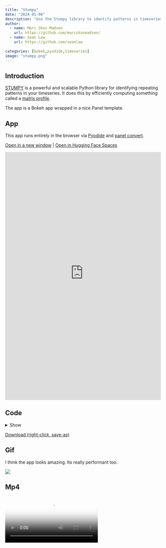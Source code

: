 ```yaml
---
title: "Stumpy"
date: "2024-01-06"
description: "Use the Stumpy library to identify patterns in timeseries"
author:
  - name: Marc Skov Madsen
    url: https://github.com/marcskovmadsen/  
  - name: Sean Law
    url: https://github.com/seanlaw
    
categories: [bokeh,pyodide,timeseries]
image: "stumpy.png"
---
```


## Introduction

[STUMPY](https://github.com/TDAmeritrade/stumpy) is a powerful and scalable Python library for identifying repeating patterns in your timeseries. It does this by efficiently computing something called a [matrix profile](https://stumpy.readthedocs.io/en/latest/Tutorial_The_Matrix_Profile.html).

The app is a Bokeh app wrapped in a nice Panel template.

## App

This app runs entirely in the browser via [Pyodide](https://pyodide.org) and [panel convert](https://panel.holoviz.org/how_to/wasm/convert.html).

<a href="https://awesome-panel-stumpy.static.hf.space" target="_blank">Open in a new window</a> | <a href="https://huggingface.co/spaces/awesome-panel/stumpy" target="_blank">Open in Hugging Face Spaces</a>

<iframe
	src="https://awesome-panel-stumpy.static.hf.space"
	frameborder="0"
	style="width:100%;height:800px"
></iframe>

## Code

<details>
<summary>Show</summary>
```.python
```
</details>

<a href="https://raw.githubusercontent.com/awesome-panel/awesome-panel/main/examples/stumpy.py" download>Download (right-click, save-as)</a>

## Gif

I think the app looks amazing. Its really performant too.

<img src="https://cdn.awesome-panel.org/resources/stumpy/stumpy.gif"></img>

## Mp4

<video poster="https://cdn.awesome-panel.org/resources/stumpy/stumpy.png" controls>
  <source src="https://cdn.awesome-panel.org/resources/stumpy/stumpy.mp4" type="video/mp4">
  Your browser does not support HTML video.
</video>

## Png

<img src="https://cdn.awesome-panel.org/resources/stumpy/stumpy.png"></img>

## Social

Please share on social media. Thanks.

<a href="https://x.com/awesome_panel/status/1743903846332534791?s=20" target="_blank"><i class="bi bi-twitter"></i></a> <a href="https://www.linkedin.com/posts/awesome-panel-org_stumpy-python-dataviz-activity-7149668816120078336-8NJ_?utm_source=share&utm_medium=member_desktop" target="_blank"><i class="bi bi-linkedin"></i></a>